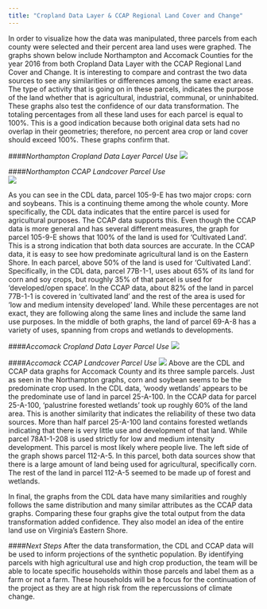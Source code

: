 ```yaml
---
title: "Cropland Data Layer & CCAP Regional Land Cover and Change"
---
```


In order to visualize how the data was manipulated, three parcels from each county were selected and their percent area land uses were graphed. The graphs shown below include Northampton and Accomack Counties for the year 2016 from both Cropland Data Layer with the CCAP Regional Land Cover and Change. It is interesting to compare and contrast the two data sources to see any similarities or differences among the same exact areas. The type of activity that is going on in these parcels, indicates the purpose of the land whether that is agricultural, industrial, communal, or uninhabited. These graphs also test the confidence of our data transformation. The totaling percentages from all these land uses for each parcel is equal to 100%. This is a good indication because both original data sets had no overlap in their geometries; therefore, no percent area crop or land cover should exceed 100%. These graphs confirm that.

####*Northampton Cropland Data Layer Parcel Use*
![ ](www/CDL_Northampton_Parcel_Ex.png)

####*Northampton CCAP Landcover Parcel Use*  
![ ](www/CCAP_Northampton_Parcel_Ex.png)

As you can see in the CDL data, parcel 105-9-E has two major crops: corn and soybeans. This is a continuing theme among the whole county. More specifically, the CDL data indicates that the entire parcel is used for agricultural purposes. The CCAP data supports this. Even though the CCAP data is more general and has several different measures, the graph for parcel 105-9-E shows that 100% of the land is used for 'Cultivated Land'. This is a strong indication that both data sources are accurate. In the CCAP data, it is easy to see how predominate agricultural land is on the Eastern Shore. In each parcel, above 50% of the land is used for 'Cultivated Land'. Specifically, in the CDL data, parcel 77B-1-1, uses about 65% of its land for corn and soy crops, but roughly 35% of that parcel is used for 'developed/open space'. In the CCAP data, about 82% of the land in parcel 77B-1-1 is covered in 'cultivated land' and the rest of the area is used for 'low and medium intensity developed' land. While these percentages are not exact, they are following along the same lines and include the same land use purposes. In the middle of both graphs, the land of parcel 69-A-8 has a variety of uses, spanning from crops and wetlands to developments. 

####*Accomack Cropland Data Layer Parcel Use*
![ ](www/CDL_Accomack_Parcel_Ex.png)

####*Accomack CCAP Landcover Parcel Use*
![ ](www/CCAP_Accomack_Parcel_Ex.png)
Above are the CDL and CCAP data graphs for Accomack County and its three sample parcels. Just as seen in the Northampton graphs, corn and soybean seems to be the predominate crop used. In the CDL data, 'woody wetlands' appears to be the predominate use of land in parcel 25-A-100. In the CCAP data for parcel 25-A-100, 'palustrine forested wetlands' took up roughly 60% of the land area. This is another similarity that indicates the reliability of these two data sources. More than half parcel 25-A-100 land contains forested wetlands indicating that there is very little use and development of that land. While parcel 78A1-1-208 is used strictly for low and medium intensity development. This parcel is most likely where people live. The left side of the graph shows parcel 112-A-5. In this parcel, both data sources show that there is a large amount of land being used for agricultural, specifically corn. The rest of the land in parcel 112-A-5 seemed to be  made up of forest and wetlands.

In final, the graphs from the CDL data have many similarities and roughly follows the same distribution and many similar attributes as the CCAP data graphs. Comparing these four graphs give the total output from the data transformation added confidence. They also model an idea of the entire land use on Virginia's Eastern Shore. 

####*Next Steps*
After the data transformation, the CDL and CCAP data will be used to inform projections of the synthetic population. By identifying parcels with high agricultural use and high crop production, the team will be able to locate specific households within those parcels and label them as a farm or not a farm. These households will be a focus for the continuation of the project as they are at high risk from the repercussions of climate change. 







